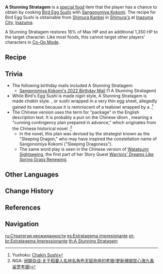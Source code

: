 {{Food Infobox
|id              = 108340
|image           = Item A Stunning Stratagem.png
|description     = The egg is wrapped up almost like a package, and the fish tail at the end is both small and very cute. It really makes you wonder what's inside the package, but at the same time, you can't bear to eat such a beautiful-looking thing... You glance at the crystal-clear smile in Kokomi's eyes. Ah, darn it, you've fallen for her trick, haven't you?
|type            = Recovery Dishes
|rarity          = 1
|effectType      = Healing
|effect          = Restores '''16'''% of Max HP and an additional '''1,350''' HP to the selected character.
|eff_att1        = HP Restore
|eff_att2        = HP Restore Fixed
|eff_att3        = HP Regen
|base            = Bird Egg Sushi
|character       = Sangonomiya Kokomi
|characterDisp   = Sangonomiya Kokomi
}}

'''A Stunning Stratagem''' is a [[food|special food]] item that the player has a chance to obtain by cooking [[Bird Egg Sushi]] with [[Sangonomiya Kokomi]]. The recipe for Bird Egg Sushi is obtainable from [[Shimura Kanbei]] in [[Shimura's]] at [[Inazuma City]], [[Inazuma]].

A Stunning Stratagem restores 16% of Max HP and an additional 1,350 HP to the target character. Like most foods, this cannot target other players' characters in [[Co-Op Mode]].

==Recipe==
{{Recipe
|Bird Egg = 1
|Rice = 1
|type = Cooking
|character = Sangonomiya Kokomi}}

==Trivia==
* The following birthday mails included A Stunning Stratagem:
** [[Birthday/Sangonomiya Kokomi#Birthday Schedule...|Sangonomiya Kokomi's 2022 Birthday Mail]] (1 A Stunning Stratagem)
*While Bird's Egg Sushi is made ''nigiri'' style, A Stunning Stratagem is made ''chakin'' style. {{Lang|''Chakin-zushi''|ja=茶巾寿司}}, or sushi wrapped in a very thin egg sheet, allegedly gained its name because it is reminiscent of a teabowl wrapped by a {{Lang|''{{w|chakin}}''}}.<ref>Yushoku: [https://en.akasaka-yusyoku.com/chakin-sushi/ Chakin Sushi]</ref>
*The Chinese version uses the term {{Lang|"brocade bag"|zh=锦囊|zh_rm=jǐnnáng}} for "package" in the English description text. It is probably a pun on the Chinese idiom {{Lang|"[in a] brocade bag, [there is a] marvelous plan"|zh=锦囊妙计|zh_rm=jǐnnáng miàojì}}, meaning a "cunning contingency plan prepared in advance," which originates from the Chinese historical novel ''{{w|Romance of the Three Kingdoms}}''.<ref>NGA: [https://bbs.nga.cn/read.php?tid=28016578 闲聊杂谈:关于稻妻人名地名角色天赋命座的考据(更新珊瑚宫心海九条裟罗考据)]</ref>
**In the novel, this plan was devised by the strategist {{w|Zhuge Liang}} known as the "Sleeping Dragon," who may have inspired the constellation name of Sangonomiya Kokomi ("Sleeping Dragoness").
**The same word play is seen in the Chinese version of [[Watatsumi Sightseeing]], the first part of her Story Quest [[Warriors' Dreams Like Spring Grass Renewing]].

==Other Languages==
{{Other Languages
|en      = A Stunning Stratagem
|zhs     = 「奇策」
|zhs_rm  = "Qícè"
|zht     = 「奇策」
|zht_rm  = "Qícè"
|zh_tl   = Amazing Stratagem
|ja      = 「奇策」
|ja_rm   = "Kisaku"
|ja_tl   = Amazing Stratagem
|ko      = 「기책」
|ko_rm   = "Gichaek"
|ko_tl   = "Ruse of War"
|es      = Estratagema impresionante
|es_tl   = Impressive Stratagem
|fr      = Étonnant stratagème
|fr_tl   = Astonishing Stratagem
|ru      = Стратегия неожиданности
|ru_tl   = 
|th      = A Stunning Stratagem
|vi      = "Kế Sách Kỳ Diệu"
|vi_tl   = "Wonderful Strategy"
|de      = Atemberaubende Kriegslist
|de_tl   = Stunning Stratagem
|id      = A Stunning Stratagem
|pt      = Estratagema Impressionante
|pt_tl   = Impressive Stratagem
}}

==Change History==
{{Change History|2.1}}

==References==
{{Reflist}}

==Navigation==
{{Food Navbox|type=Special Dishes}}

[[ru:Стратегия неожиданности]]
[[es:Estratagema impresionante]]
[[pt-br:Estratagema Impressionante]]
[[th:A Stunning Stratagem]]